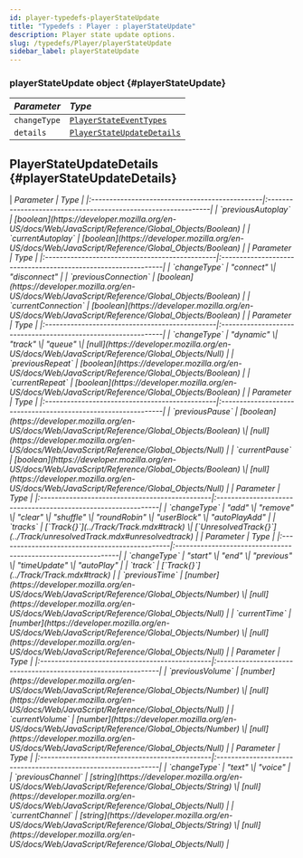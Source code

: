 ```yaml
---
id: player-typedefs-playerStateUpdate
title: "Typedefs : Player : playerStateUpdate"
description: Player state update options.
slug: /typedefs/Player/playerStateUpdate
sidebar_label: playerStateUpdate
---
```



### playerStateUpdate <span className="info badge">object</span> {#playerStateUpdate}

| <i className="fa-solid fa-hashtag"/> Parameter | <i className="fa-solid fa-font"/> Type                        |
|:-----------------------------------------------|:--------------------------------------------------------------|
| `changeType`                                   | [`PlayerStateEventTypes`](../../Enums/PlayerStateEventTypes.mdx) |
| `details`                                      | [`PlayerStateUpdateDetails`](#playerStateUpdateDetails)       |

## PlayerStateUpdateDetails {#playerStateUpdateDetails}

<Tabs>
    <TabItem value="AutoplayChangeEvent" label="AutoplayChangeEvent" default>
        | <i className="fa-solid fa-hashtag"/> Parameter | <i className="fa-solid fa-font"/> Type                        |
        |:-----------------------------------------------|:--------------------------------------------------------------|
        | `previousAutoplay`                                   | [boolean](https://developer.mozilla.org/en-US/docs/Web/JavaScript/Reference/Global_Objects/Boolean) |
        | `currentAutoplay`                                      | [boolean](https://developer.mozilla.org/en-US/docs/Web/JavaScript/Reference/Global_Objects/Boolean)       |
    </TabItem>
    <TabItem value="ConnectionChangeEvent" label="ConnectionChangeEvent">
        | <i className="fa-solid fa-hashtag"/> Parameter | <i className="fa-solid fa-font"/> Type                        |
        |:-----------------------------------------------|:--------------------------------------------------------------|
        | `changeType`                                   | "connect" \| "disconnect" |
        | `previousConnection`                                   | [boolean](https://developer.mozilla.org/en-US/docs/Web/JavaScript/Reference/Global_Objects/Boolean) |
        | `currentConnection`                                      | [boolean](https://developer.mozilla.org/en-US/docs/Web/JavaScript/Reference/Global_Objects/Boolean)       |
    </TabItem>
    <TabItem value="RepeatChangeEvent" label="RepeatChangeEvent">
        | <i className="fa-solid fa-hashtag"/> Parameter | <i className="fa-solid fa-font"/> Type                        |
        |:-----------------------------------------------|:--------------------------------------------------------------|
        | `changeType`                                   | "dynamic" \| "track" \| "queue" \| [null](https://developer.mozilla.org/en-US/docs/Web/JavaScript/Reference/Global_Objects/Null) |
        | `previousRepeat`                                   | [boolean](https://developer.mozilla.org/en-US/docs/Web/JavaScript/Reference/Global_Objects/Boolean) |
        | `currentRepeat`                                      | [boolean](https://developer.mozilla.org/en-US/docs/Web/JavaScript/Reference/Global_Objects/Boolean)       |
    </TabItem>
    <TabItem value="PauseChangeEvent" label="PauseChangeEvent">
        | <i className="fa-solid fa-hashtag"/> Parameter | <i className="fa-solid fa-font"/> Type                        |
        |:-----------------------------------------------|:--------------------------------------------------------------|
        | `previousPause`                                   | [boolean](https://developer.mozilla.org/en-US/docs/Web/JavaScript/Reference/Global_Objects/Boolean) \| [null](https://developer.mozilla.org/en-US/docs/Web/JavaScript/Reference/Global_Objects/Null) |
        | `currentPause`                                      | [boolean](https://developer.mozilla.org/en-US/docs/Web/JavaScript/Reference/Global_Objects/Boolean) \| [null](https://developer.mozilla.org/en-US/docs/Web/JavaScript/Reference/Global_Objects/Null)      |
    </TabItem>
    <TabItem value="QueueChangeEvent" label="QueueChangeEvent">
        | <i className="fa-solid fa-hashtag"/> Parameter | <i className="fa-solid fa-font"/> Type                        |
        |:-----------------------------------------------|:--------------------------------------------------------------|
        | `changeType`                                   | "add" \| "remove" \| "clear" \| "shuffle" \| "roundRobin" \| "userBlock" \| "autoPlayAdd" |
        | `tracks`                                      | [`Track{}`](../Track/Track.mdx#track) \| [`UnresolvedTrack{}`](../Track/unresolvedTrack.mdx#unresolvedtrack)      |
    </TabItem>
    <TabItem value="TrackChangeEvent" label="TrackChangeEvent">
        | <i className="fa-solid fa-hashtag"/> Parameter | <i className="fa-solid fa-font"/> Type                        |
        |:-----------------------------------------------|:--------------------------------------------------------------|
        | `changeType`                                   | "start" \| "end" \| "previous" \| "timeUpdate" \| "autoPlay" |
        | `track`                                      |  [`Track{}`](../Track/Track.mdx#track)      |
        | `previousTime`                       | [number](https://developer.mozilla.org/en-US/docs/Web/JavaScript/Reference/Global_Objects/Number) \| [null](https://developer.mozilla.org/en-US/docs/Web/JavaScript/Reference/Global_Objects/Null)                |
        | `currentTime`                       |  [number](https://developer.mozilla.org/en-US/docs/Web/JavaScript/Reference/Global_Objects/Number) \| [null](https://developer.mozilla.org/en-US/docs/Web/JavaScript/Reference/Global_Objects/Null)               |
    </TabItem>
    <TabItem value="VolumeChangeEvent" label="VolumeChangeEvent">
        | <i className="fa-solid fa-hashtag"/> Parameter | <i className="fa-solid fa-font"/> Type                        |
        |:-----------------------------------------------|:--------------------------------------------------------------|
        | `previousVolume`                                   | [number](https://developer.mozilla.org/en-US/docs/Web/JavaScript/Reference/Global_Objects/Number) \| [null](https://developer.mozilla.org/en-US/docs/Web/JavaScript/Reference/Global_Objects/Null) |
        | `currentVolume`                                      | [number](https://developer.mozilla.org/en-US/docs/Web/JavaScript/Reference/Global_Objects/Number) \| [null](https://developer.mozilla.org/en-US/docs/Web/JavaScript/Reference/Global_Objects/Null)       |
    </TabItem>
    <TabItem value="ChannelChangeEvent" label="ChannelChangeEvent">
        | <i className="fa-solid fa-hashtag"/> Parameter | <i className="fa-solid fa-font"/> Type                        |
        |:-----------------------------------------------|:--------------------------------------------------------------|
        | `changeType`                                   | "text" \| "voice" |
        | `previousChannel`                                      | [string](https://developer.mozilla.org/en-US/docs/Web/JavaScript/Reference/Global_Objects/String) \| [null](https://developer.mozilla.org/en-US/docs/Web/JavaScript/Reference/Global_Objects/Null)       |
        | `currentChannel`                                      | [string](https://developer.mozilla.org/en-US/docs/Web/JavaScript/Reference/Global_Objects/String) \| [null](https://developer.mozilla.org/en-US/docs/Web/JavaScript/Reference/Global_Objects/Null)       |
    </TabItem>
</Tabs>
